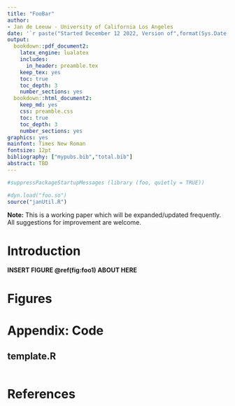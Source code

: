 ```yaml
---
title: "FooBar"
author: 
- Jan de Leeuw - University of California Los Angeles
date: '`r paste("Started December 12 2022, Version of",format(Sys.Date(),"%B %d, %Y"))`'
output:
  bookdown::pdf_document2:
    latex_engine: lualatex 
    includes:
      in_header: preamble.tex
    keep_tex: yes
    toc: true
    toc_depth: 3
    number_sections: yes
  bookdown::html_document2:
    keep_md: yes
    css: preamble.css
    toc: true
    toc_depth: 3
    number_sections: yes
graphics: yes
mainfont: Times New Roman
fontsize: 12pt
bibliography: ["mypubs.bib","total.bib"]
abstract: TBD
---
```

```r
#suppressPackageStartupMessages (library (foo, quietly = TRUE))
```

```r
#dyn.load("foo.so")
source("janUtil.R")
```


**Note:** This is a working paper which will be expanded/updated frequently. All suggestions for improvement are welcome. 

# Introduction

:::: {.greybox data-latex=""}
::: {.center data-latex=""}
**INSERT FIGURE \@ref(fig:foo1) ABOUT HERE**
:::
::::

# Figures

# Appendix: Code

## template.R

```r
```

# References